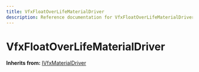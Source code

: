 ```yaml
---
title: VfxFloatOverLifeMaterialDriver
description: Reference documentation for VfxFloatOverLifeMaterialDriver meta class
---
```



# VfxFloatOverLifeMaterialDriver

**Inherits from:** [IVfxMaterialDriver](/classes/ivfxmaterialdriver)

<ClassDetails file="/db/classes/VfxFloatOverLifeMaterialDriver.9c209e8a2a76.json" />

